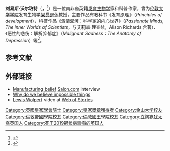{{Infobox scientist
| name              = 劉易斯·沃爾珀特<br/><small>Lewis Wolpert</small>
| image             = Lewis Wolpert.jpg
| image_size        = 
| alt               = Wolpert sitting behind a microphone
| caption           = 
| birth_name        = 
| birth_date        = {{Birth date|df=y|1929|10|19}}
| birth_place       = {{ZAF-1928}}[[德蘭士瓦省|德蘭士瓦省]][[約翰內斯堡|約翰內斯堡]]
| death_date        = {{Death date and age|df=y|2021|1|28|1929|10|19}}
| death_place       = {{GBR}}
| nationality       = {{GBR}}
| ethnicity         = 
| education         = [[金山大學|BSc]]、[[King's_College_London|PhD]]
| alma_mater        = [[金山大學|金山大學]]<br/>[[伦敦帝国学院|伦敦帝国学院]]<br/>[[伦敦国王学院|伦敦国王学院]]
| doctoral_advisor  = 
| academic_advisors = 
| doctoral_students = {{le|吉姆·庫斯伯特·史密斯|Jim Cuthbert Smith|吉姆·史密斯}}<ref>{{cite journal|last1=Weston|first1=K.|title=The accidental biologist: an interview with Jim Smith|journal=Disease Models & Mechanisms|volume=3|issue=1-2|year=2010|pages=11–14|doi=10.1242/dmm.004952|pmid=20075376}}</ref><ref>{{cite thesis|degree=PhD|publisher=University College London (University of London)|title=Studies of positional signalling along the antero - posterior axis of the developing chick limb.|first=James Cuthbert|last=Smith|date=1979|url=http://ethos.bl.uk/OrderDetails.do?uin=uk.bl.ethos.473165|oclc=500567020|access-date=2020-09-16|archive-date=2017-05-10|archive-url=https://web.archive.org/web/20170510125748/http://ethos.bl.uk/OrderDetails.do?uin=uk.bl.ethos.473165|dead-url=no}}</ref>
| notable_students  = 
| occupation        = 发育生物学
| years_active      = 1960年至今
| employer          = [[伦敦大学学院|伦敦大学学院]] (Emeritus Professor of Cell and Developmental Biology)
| organization      = [[Fellow_of_the_Royal_Society|Fellow of the Royal Society]]<br/>[[Fellow_of_the_Royal_Society_of_Literature|Fellow of the Royal Society of Literature]]<br/>[[Fellow_of_the_Academy_of_Medical_Sciences|Fellow of the Academy of Medical Sciences]]
| known_for         = 發育生物學的位置價值概念
| notable_works     = ''Malignant Sadness: The Anatomy of Depression''（1999年）<br/>''Six Impossible Things Before Breakfast: The Evolutionary Origins of Belief''（2006年）
| influences        = 
| influenced        = 
| movement          = 
| spouse            = 
| children          = {{le|丹尼爾·沃爾珀特|Daniel Wolpert}}<br/>{{le|米蘭達·沃爾珀特|Miranda Wolpert}}
| parents           = 
| relatives         = 
| awards            = {{le|維克多·漢堡|Viktor Hamburger|漢堡教育獎}}——美國社會發展生物學<br/>[[伦敦皇家学会迈克尔·法拉第奖|邁克爾·法拉第獎]]（2000年）<br/>[[皇家獎章|皇家獎章]]（2018年）
| signature         = 
| signature_alt     = 
| signature_size    = 
| website           = {{URL|http://www.ucl.ac.uk/cdb/research/wolpert}}
| footnotes         = 
}}

'''刘易斯·沃尔珀特'''（{{lang-en|Lewis Wolpert}}，{{bd|1929年|10月19日|2021年|1月28日|catIdx=Wolpert}}<ref>{{Cite web |url=https://humanism.org.uk/2021/01/28/humanists-uk-mourns-professor-lewis-wolpert-cbe-frs-1929-2021/ |title=Humanists UK mourns Professor Lewis Wolpert CBE FRS (1929-2021) |access-date=2021-01-29 |archive-date=2021-02-20 |archive-url=https://web.archive.org/web/20210220234207/https://humanism.org.uk/2021/01/28/humanists-uk-mourns-professor-lewis-wolpert-cbe-frs-1929-2021/ }}</ref>）是一位南非裔英籍[[发育生物学|发育生物学]]家和科普作家，曾为[[伦敦大学学院|伦敦大学学院]]发育生物学[[榮譽退休|榮譽退休]]教授，主要作品有教科书《发育原理》（''Principles of development''），科普作品《激情澎湃：科学家的内心世界》（''Passionate Minds, The inner Worlds of Scientists''，与艾莉森·理查兹，Alison Richards 合著）、《恶性的悲伤：解析抑郁症》（''Malignant Sadness：The Anatomy of Depression''）等<ref>{{Cite news|url=https://humanism.org.uk/about/our-people/distinguished-supporters/professor-lewis-wolpert/|title=Professor Lewis Wolpert CBE FRS|date=2012-05-24|work=Humanists UK|access-date=2017-10-27|language=en|archive-date=2014-02-24|archive-url=https://web.archive.org/web/20140224221114/https://humanism.org.uk/about/our-people/distinguished-supporters/professor-lewis-wolpert/|dead-url=no}}</ref>。

== 参考文献 ==
{{Reflist}}

== 外部链接 ==
* [http://www.salon.com/books/feature/2007/05/15/lewis_wolpert/?source=whitelist Manufacturing belief] {{Wayback|url=http://www.salon.com/books/feature/2007/05/15/lewis_wolpert/?source=whitelist |date=20110719002941 }} [[Salon.com|Salon.com]] interview
* [https://abcnews.go.com/Technology/story?id=5817998 Why do we believe impossible things] {{Wayback|url=https://abcnews.go.com/Technology/story?id=5817998 |date=20210203140427 }}
* [http://webofstories.com/gl/lewis.wolpert Lewis Wolpert] video at [http://webofstories.com Web of Stories] {{Wayback|url=http://webofstories.com/ |date=20160815233212 }}

{{皇家奖章获得者}}
{{Authority control}}

{{DEFAULTSORT:Wolpert, Lewis}}
[[Category:英國皇家學會院士|Category:英國皇家學會院士]]
[[Category:皇家獎章獲得者|Category:皇家獎章獲得者]]
[[Category:金山大学校友|Category:金山大学校友]]
[[Category:倫敦帝國學院校友|Category:倫敦帝國學院校友]]
[[Category:倫敦國王學院校友|Category:倫敦國王學院校友]]
[[Category:立陶宛犹太裔英国人|Category:立陶宛犹太裔英国人]]
[[Category:死于2019冠状病毒病的英国人|Category:死于2019冠状病毒病的英国人]]